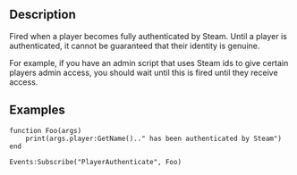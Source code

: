 {{Lua/Event|
  arguments = [[Lua/Server/Player|Player]] player
}}

==Description==

Fired when a player becomes fully authenticated by Steam. Until a player is authenticated, it cannot be guaranteed that their identity is genuine.

For example, if you have an admin script that uses Steam ids to give certain players admin access, you should wait until this is fired until they receive access.

==Examples==

<syntaxhighlight>
function Foo(args)
	print(args.player:GetName().." has been authenticated by Steam")
end

Events:Subscribe("PlayerAuthenticate", Foo)
</syntaxhighlight>